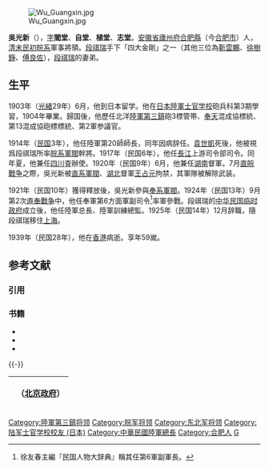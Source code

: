 [[File:Wu_Guangxin.jpg|thumb]]

'''吳光新'''（{{bd|1881年||1939年|}}），[[表字|字]]'''閻堂'''、'''自堂'''、'''植堂'''、'''志堂'''。[[安徽省|安徽省]][[廬州府|廬州府]][[合肥縣|合肥縣]]（今[[合肥市|合肥市]]）人，[[清朝|清末]][[中華民国|民初]][[皖系|皖系]]軍事將領。[[段祺瑞|段祺瑞]]手下「四大金剛」之一（其他三位為[[靳雲鵬|靳雲鵬]]、[[徐樹錚|徐樹錚]]、[[傅良佐|傅良佐]]），[[段祺瑞|段祺瑞]]的妻弟。

== 生平 ==
1903年（[[光緒|光緒]]29年）6月，他到日本留学。他在[[日本陸軍士官学校|日本陸軍士官学校]]砲兵科第3期學習，1904年畢業。歸国後，他歷任北洋[[陸軍第三鎮|陸軍第三鎮]]砲3標管帯、[[遼寧省|奉天]]混成協標統、第13混成協砲標標統、第2軍参議官。

1914年（[[民国紀元|民国]]3年），他任陸軍第20師師長，同年因病辞任。[[袁世凱|袁世凱]]死後，他被視爲段祺瑞所率[[皖系軍閥|皖系軍閥]]幹將。1917年（民国6年），他任[[長江|長江]]上游司令部司令。同年夏，他兼任[[四川省_(中華民国)|四川]]査辦使。1920年（民国9年）6月，他兼任[[湖南省_(中華民国)|湖南]]督軍。7月[[直皖戰争|直皖戰争]]之際，吳光新被[[直系軍閥|直系軍閥]]、[[湖北省_(中華民国)|湖北]]督軍[[王占元|王占元]]拘禁，其軍隊被解除武装。

1921年（民国10年）獲得釋放後，吳光新參與[[奉系軍閥|奉系軍閥]]。1924年（民国13年）9月第2次[[直奉戰争|直奉戰争]]中，他任奉軍第6方面軍副司令<ref>徐友春主編『民国人物大辞典』稱其任第6軍副軍長。</ref>率軍參戰。段祺瑞的[[中华民国临时政府_(段祺瑞)|中华民国临时政府]]成立後，他任陸軍总長、陸軍訓練總監。1925年（民国14年）12月辞職，隨段祺瑞移住[[上海市|上海]]。

1939年（民国28年），他在[[香港|香港]]病逝。享年59嵗。

== 参考文献 ==
=== 引用 ===
{{Reflist|2}}

=== 书籍 ===
* {{Cite book |author = 来新夏 |title = 北洋軍閥史 下冊 |year = 2001 |publisher =  [[南開大学|南開大学]]出版社 |isbn = 7-310-01517-7}}
* {{Cite book |editor = 徐友春 主編 |title = 民国人物大辞典 増訂版 |year = 2007 |publisher = 河北人民出版社 |isbn = 978-7-202-03014-1}}
* {{Cite book |editor = 劉寿林 編 |title = 民国職官年表 |year = 1995 |publisher = [[中華書局|中華書局]] |isbn = 7-101-01320-1}}

{{-}}
{| class="wikitable" style="margin:0 auto"
|- 
!　{{CHN1912}}（[[中华民国北京政府|北京政府]]）
{{先代次代|[[長江上游總司令|長江上游總司令]]|<small>1917年8月 - 1920年7月</small>|（創設）|[[孫傳芳|孫傳芳]]}}
{{先代次代|[[湖南省_(中華民国)|湖南]]督軍|<small>1920年6月 - 7月</small>|[[張敬尧|張敬尧]]|[[譚延闓|譚延闓]]}}
{{先代次代|陸軍總長|<small>1924年11月 - 1925年12月</small>|[[李書城|李書城]]|[[賈德耀|賈德耀]]}}
|}
{{上海市市长}}

{{DEFAULTSORT:Wu吳}}
[[Category:陸軍第三鎮将领|Category:陸軍第三鎮将领]]
[[Category:皖军将领|Category:皖军将领]]
[[Category:东北军将领|Category:东北军将领]]
[[Category:陆军士官学校校友_(日本)|Category:陆军士官学校校友 (日本)]]
[[Category:中華民國陸軍總長|Category:中華民國陸軍總長]]
[[Category:合肥人|Category:合肥人]]
[[Category:吴姓|G]]